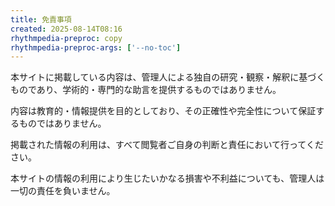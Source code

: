 ```yaml
---
title: 免責事項
created: 2025-08-14T08:16
rhythmpedia-preproc: copy
rhythmpedia-preproc-args: ['--no-toc']
---
```


本サイトに掲載している内容は、管理人による独自の研究・観察・解釈に基づくものであり、学術的・専門的な助言を提供するものではありません。

内容は教育的・情報提供を目的としており、その正確性や完全性について保証するものではありません。

掲載された情報の利用は、すべて閲覧者ご自身の判断と責任において行ってください。

本サイトの情報の利用により生じたいかなる損害や不利益についても、管理人は一切の責任を負いません。
